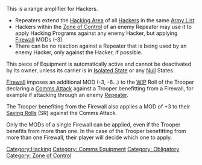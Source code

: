 {{n5-section-hacking}}
{{n5-section-equipment}}


This is a range amplifier for Hackers.

{{css_skillbox |black| REPEATER | AUTOMATIC EQUIPMENT }}
{{skill-label | Comms Equipment, Obligatory, Zone of Control. }}
{{effects}}
* Repeaters extend the [[Hacking Area]] of all [[Hacker]]s in the same [[Army List]].
* Hackers within the [[Zone of Control]] of an enemy Repeater may use it to apply Hacking Programs against any enemy Hacker, but applying [[Firewall]] MODs (-3).
* There can be no reaction against a Repeater that is being used by an enemy Hacker, only against the Hacker, if possible.
{{css_skillbox-end}}


{{important-start}}
This piece of Equipment is automatically active and cannot be deactivated by its owner, unless its carrier is in [[Isolated State]] or any [[Null]] States.
{{important-end}}


{{remember-start}}
[[Firewall]] imposes an additional MOD (-3, -6...) to the [[WIP]] Roll of the Trooper declaring a [[Comms Attack]] against a Trooper benefitting from a Firewall, for example if attacking through an enemy [[Repeater]].

The Trooper benefiting from the Firewall also applies a MOD of +3 to their [[Saving Roll]]s (SR) against the Comms Attack.

Only the MODs of a single Firewall can be applied, even if the Trooper benefits from more than one. In the case of the Trooper benefitting from more than one Firewall, their player will decide which one to apply.
{{remember-end}}


[[Category:Hacking]]

<!-- Label and Trait categories. -->
[[Category: Comms Equipment ]]
[[Category: Obligatory ]]
[[Category: Zone of Control ]]